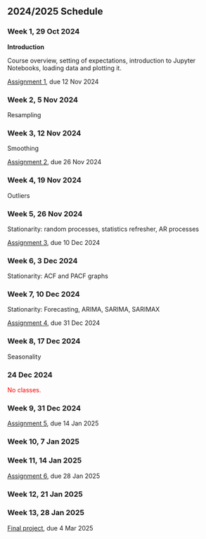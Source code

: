 ## 2024/2025 Schedule {.unnumbered}


### Week 1, 29 Oct 2024

**Introduction**

Course overview, setting of expectations, introduction to Jupyter Notebooks, loading data and plotting it.
 

[Assignment 1](assignments/assignment1), due 12 Nov 2024

### Week 2, 5 Nov 2024

Resampling

### Week 3, 12 Nov 2024

Smoothing

[Assignment 2](assignments/assignment2), due 26 Nov 2024

### Week 4, 19 Nov 2024

Outliers

### Week 5, 26 Nov 2024

Stationarity: random processes, statistics refresher, AR processes

[Assignment 3](assignments/assignment3), due 10 Dec 2024

### Week 6, 3 Dec 2024

Stationarity: ACF and PACF graphs

### Week 7, 10 Dec 2024

Stationarity: Forecasting, ARIMA, SARIMA, SARIMAX

[Assignment 4](assignments/assignment4), due 31 Dec 2024

### Week 8, 17 Dec 2024

Seasonality

### 24 Dec 2024

<span style="color:red">No classes.</span>

### Week 9, 31 Dec 2024

[Assignment 5](assignments/assignment5), due 14 Jan 2025


### Week 10, 7 Jan 2025

### Week 11, 14 Jan 2025

[Assignment 6](assignments/assignment6), due 28 Jan 2025


### Week 12, 21 Jan 2025

### Week 13, 28 Jan 2025

[Final project](assignments/final-project), due 4 Mar 2025



